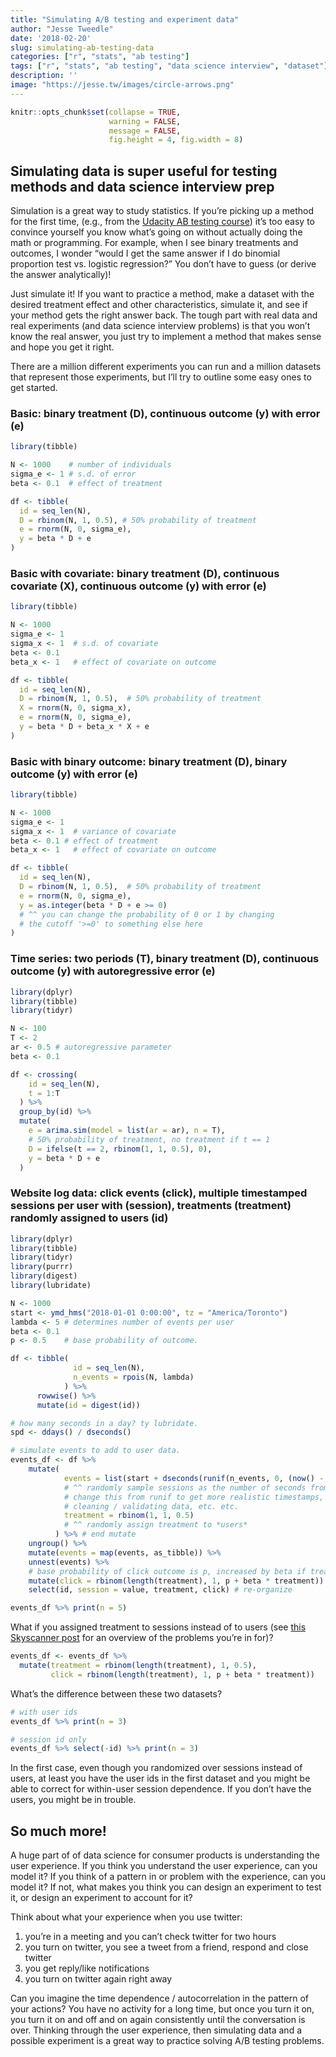 ```yaml
---
title: "Simulating A/B testing and experiment data"
author: "Jesse Tweedle"
date: '2018-02-20'
slug: simulating-ab-testing-data
categories: ["r", "stats", "ab testing"]
tags: ["r", "stats", "ab testing", "data science interview", "dataset"]
description: ''
image: "https://jesse.tw/images/circle-arrows.png"
---
```


```r
knitr::opts_chunk$set(collapse = TRUE, 
                      warning = FALSE, 
                      message = FALSE,
                      fig.height = 4, fig.width = 8)
```

## Simulating data is super useful for testing methods and data science interview prep

Simulation is a great way to study statistics. If you're picking up a method for the first time, (e.g., from the [Udacity AB testing course](https://www.udacity.com/course/ab-testing--ud257)) it's too easy to convince yourself you know what's going on without actually doing the math or programming. For example, when I see binary treatments and outcomes, I wonder "would I get the same answer if I do binomial proportion test vs. logistic regression?" You don't have to guess (or derive the answer analytically)!

Just simulate it! If you want to practice a method, make a dataset with the desired treatment effect and other characteristics, simulate it, and see if your method gets the right answer back. The tough part with real data and real experiments (and data science interview problems) is that you won't know the real answer, you just try to implement a method that makes sense and hope you get it right.

There are a million different experiments you can run and a million datasets that represent those experiments, but I'll try to outline some easy ones to get started.

### Basic: binary treatment (D), continuous outcome (y) with error (e)

``` r
library(tibble)

N <- 1000    # number of individuals
sigma_e <- 1 # s.d. of error
beta <- 0.1  # effect of treatment

df <- tibble(
  id = seq_len(N), 
  D = rbinom(N, 1, 0.5), # 50% probability of treatment
  e = rnorm(N, 0, sigma_e),
  y = beta * D + e
)
```


### Basic with covariate: binary treatment (D), continuous covariate (X), continuous outcome (y) with error (e)

``` r
library(tibble)

N <- 1000
sigma_e <- 1
sigma_x <- 1  # s.d. of covariate
beta <- 0.1   
beta_x <- 1   # effect of covariate on outcome

df <- tibble(
  id = seq_len(N), 
  D = rbinom(N, 1, 0.5),  # 50% probability of treatment
  X = rnorm(N, 0, sigma_x),
  e = rnorm(N, 0, sigma_e),
  y = beta * D + beta_x * X + e
)
```


### Basic with binary outcome: binary treatment (D), binary outcome (y) with error (e)

``` r
library(tibble)

N <- 1000
sigma_e <- 1
sigma_x <- 1  # variance of covariate
beta <- 0.1 # effect of treatment
beta_x <- 1   # effect of covariate on outcome

df <- tibble(
  id = seq_len(N), 
  D = rbinom(N, 1, 0.5),  # 50% probability of treatment
  e = rnorm(N, 0, sigma_e),
  y = as.integer(beta * D + e >= 0)
  # ^^ you can change the probability of 0 or 1 by changing 
  # the cutoff '>=0' to something else here
)
```


### Time series: two periods (T), binary treatment (D), continuous outcome (y) with autoregressive error (e)  

``` r
library(dplyr)
library(tibble)
library(tidyr)

N <- 100
T <- 2
ar <- 0.5 # autoregressive parameter
beta <- 0.1

df <- crossing(
    id = seq_len(N),
    t = 1:T
  ) %>%
  group_by(id) %>% 
  mutate(
    e = arima.sim(model = list(ar = ar), n = T),
    # 50% probability of treatment, no treatment if t == 1
    D = ifelse(t == 2, rbinom(1, 1, 0.5), 0),  
    y = beta * D + e
  )
```

### Website log data: click events (click), multiple timestamped sessions per user with (session), treatments (treatment) randomly assigned to users (id)

``` r
library(dplyr)
library(tibble)
library(tidyr)
library(purrr)
library(digest)
library(lubridate)

N <- 1000
start <- ymd_hms("2018-01-01 0:00:00", tz = "America/Toronto")
lambda <- 5 # determines number of events per user
beta <- 0.1
p <- 0.5    # base probability of outcome.

df <- tibble(
              id = seq_len(N), 
              n_events = rpois(N, lambda)
            ) %>% 
      rowwise() %>% 
      mutate(id = digest(id))

# how many seconds in a day? ty lubridate.
spd <- ddays() / dseconds()

# simulate events to add to user data.
events_df <- df %>% 
    mutate(
            events = list(start + dseconds(runif(n_events, 0, (now() - start) / dseconds()))),
            # ^^ randomly sample sessions as the number of seconds from start date, then add to start date
            # change this from runif to get more realistic timestamps, use different timezones to practice
            # cleaning / validating data, etc. etc.
            treatment = rbinom(1, 1, 0.5)
            # ^^ randomly assign treatment to *users*
          ) %>% # end mutate
    ungroup() %>% 
    mutate(events = map(events, as_tibble)) %>% 
    unnest(events) %>% 
    # base probability of click outcome is p, increased by beta if treated
    mutate(click = rbinom(length(treatment), 1, p + beta * treatment)) %>% 
    select(id, session = value, treatment, click) # re-organize

events_df %>% print(n = 5)
```


What if you assigned treatment to sessions instead of to users (see [this Skyscanner post](https://towardsdatascience.com/the-second-ghost-of-experimentation-the-fallacy-of-session-based-metrics-fb65006d30ff) for an overview of the problems you're in for)?

``` r
events_df <- events_df %>% 
  mutate(treatment = rbinom(length(treatment), 1, 0.5),
         click = rbinom(length(treatment), 1, p + beta * treatment))
```

What's the difference between these two datasets?

``` r
# with user ids
events_df %>% print(n = 3)

# session id only
events_df %>% select(-id) %>% print(n = 3)
```

In the first case, even though you randomized over sessions instead of users, at least you have the user ids in the first dataset and you might be able to correct for within-user session dependence. If you don't have the users, you might be in trouble.

## So much more!

A huge part of of data science for consumer products is understanding the user experience. If you think you understand the user experience, can you model it? If you think of a pattern in or problem with the experience, can you model it? If not, what makes you think you can design an experiment to test it, or design an experiment to account for it?

Think about what your experience when you use twitter:

1. you're in a meeting and you can't check twitter for two hours
2. you turn on twitter, you see a tweet from a friend, respond and close twitter
3. you get reply/like notifications
4. you turn on twitter again right away

Can you imagine the time dependence / autocorrelation in the pattern of your actions? You have no activity for a long time, but once you turn it on, you turn it on and off and on again consistently until the conversation is over. Thinking through the user experience, then simulating data and a possible experiment is a great way to practice solving A/B testing problems.

